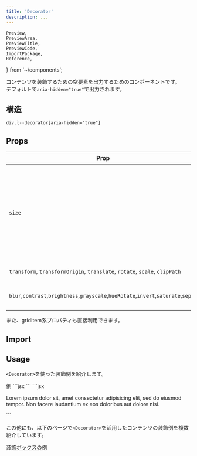 ```yaml
---
title: 'Decorator'
description: ...
---
```


	Preview,
	PreviewArea,
	PreviewTitle,
	PreviewCode,
	ImportPackage,
	Reference,
} from '~/components';

コンテンツを装飾するための空要素を出力するためのコンポーネントです。  
デフォルトで`aria-hidden="true"`で出力されます。

## 構造

```pug
div.l--decorator[aria-hidden="true"]
```

## Props

| Prop | 説明 |
|---|---|
| `size` | デコレーターのサイズ（横幅・高さ）を一括指定します。<br/>この指定がある場合、指定したサイズは`w`(`width`)に渡され、`ar='1/1'`(`aspect-ratio:1/1`)が自動で付与されます。 |
| `transform`, `transformOrigin`, `translate`, `rotate`, `scale`, `clipPath` | これらを`css`へ渡します|
| `blur`,`contrast`,`brightness`,`grayscale`,`hueRotate`,`invert`,`saturate`,`sepia` | これらをまとめて `css.filter` に受け渡します。|

また、gridItem系プロパティも直接利用できます。



## Import

<ImportPackage component='Decorator' />

## Usage

`<Decorator>`を使った装飾例を紹介します。

<Preview>
	<PreviewTitle>例</PreviewTitle>
	<PreviewArea p='30'>
		<Box p='40' pos='r'>
			<Dummy />
			<Decorator size='1.25em' pos='a' t='0' l='0' bd='l,t' />
			<Decorator size='1.25em' pos='a' r='0' b='0' bd='r,b' />
		</Box>
	</PreviewArea>
	<PreviewCode slot='tab' label='JSX'>
		```jsx
		<Box p='40' pos='r'>
			<Dummy />
			<Decorator size='1.25em' pos='a' t='0' l='0' bd='l,t' />
			<Decorator size='1.25em' pos='a' r='0' b='0' bd='r,b' />
		</Box>
		```
	</PreviewCode>
	<PreviewCode slot='tab' label='HTML'>
		```jsx
		<div class='l--box -p:40 -pos:r'>
			<p>Lorem ipsum dolor sit, amet consectetur adipisicing elit, sed do eiusmod tempor. Non facere laudantium ex eos doloribus aut dolore nisi.</p>
			<div class='l--decorator -pos:a -t:0 -l:0 -bd:l -bd:t -ar:1/1 -w' style='--w:1.25em' aria-hidden='true'></div>
			<div class='l--decorator -pos:a -r:0 -b:0 -bd:r -bd:b -ar:1/1 -w' style='--w:1.25em' aria-hidden='true'></div>
		</div>
		```
	</PreviewCode>
</Preview>

<Spacer h='20' />

この他にも、以下のページで`<Decorator>`を活用したコンテンツの装飾例を複数紹介しています。

<Reference>[装飾ボックスの例](/components/decorations)</Reference>
